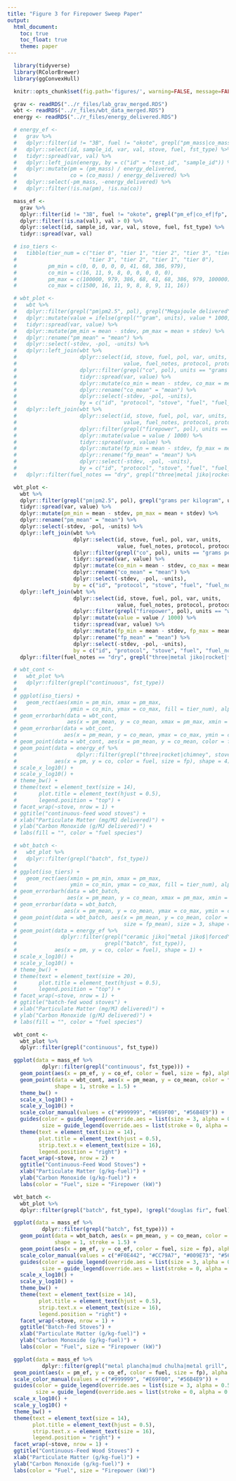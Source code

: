 ```yaml
---
title: "Figure 3 for Firepower Sweep Paper"
output:
  html_document:
    toc: true
    toc_float: true
    theme: paper
---
```


```r
  library(tidyverse)
  library(RColorBrewer)
  library(ggConvexHull)
```

```r
  knitr::opts_chunk$set(fig.path='figures/', warning=FALSE, message=FALSE, cache=FALSE, echo=FALSE)
```

```r
  grav <- readRDS("../r_files/lab_grav_merged.RDS")
  wbt <- readRDS("../r_files/wbt_data_merged.RDS")
  energy <- readRDS("../r_files/energy_delivered.RDS")
```

```r
  # energy_ef <-
  #   grav %>%
  #   dplyr::filter(id != "3B", fuel != "okote", grepl("pm_mass|co_mass|fp", var)) %>%
  #   dplyr::select(id, sample_id, var, val, stove, fuel, fst_type) %>%
  #   tidyr::spread(var, val) %>%
  #   dplyr::left_join(energy, by = c("id" = "test_id", "sample_id")) %>%
  #   dplyr::mutate(pm = (pm_mass) / energy_delivered,
  #                 co = (co_mass) / energy_delivered) %>%
  #   dplyr::select(-pm_mass, -energy_delivered) %>%
  #   dplyr::filter(!is.na(pm), !is.na(co))
```

```r
  mass_ef <-
    grav %>%
    dplyr::filter(id != "3B", fuel != "okote", grepl("pm_ef|co_ef|fp", var)) %>%
    dplyr::filter(!is.na(val), val > 0) %>%
    dplyr::select(id, sample_id, var, val, stove, fuel, fst_type) %>%
    tidyr::spread(var, val)
```

```r
  # iso_tiers <- 
  #   tibble(tier_num = c("tier 0", "tier 1", "tier 2", "tier 3", "tier 4",
  #                       "tier 3", "tier 2", "tier 1", "tier 0"),
  #          pm_min = c(0, 0, 0, 0, 0, 41, 68, 386, 979),
  #          co_min = c(16, 11, 9, 8, 0, 0, 0, 0, 0),
  #          pm_max = c(100000, 979, 386, 68, 41, 68, 386, 979, 100000),
  #          co_max = c(1500, 16, 11, 9, 8, 8, 9, 11, 16))
```

```r
  # wbt_plot <-
  #   wbt %>%
  #   dplyr::filter(grepl("pm|pm2.5", pol), grepl("Megajoule delivered", units)) %>%
  #   dplyr::mutate(value = ifelse(grepl("^gram", units), value * 1000, value)) %>%
  #   tidyr::spread(var, value) %>%
  #   dplyr::mutate(pm_min = mean - stdev, pm_max = mean + stdev) %>%
  #   dplyr::rename("pm_mean" = "mean") %>%
  #   dplyr::select(-stdev, -pol, -units) %>%
  #   dplyr::left_join(wbt %>%
  #                    dplyr::select(id, stove, fuel, pol, var, units,
  #                                  value, fuel_notes, protocol, protocol_notes) %>%
  #                    dplyr::filter(grepl("co", pol), units == "grams per Megajoule delivered") %>%
  #                    tidyr::spread(var, value) %>%
  #                    dplyr::mutate(co_min = mean - stdev, co_max = mean + stdev) %>%
  #                    dplyr::rename("co_mean" = "mean") %>%
  #                    dplyr::select(-stdev, -pol, -units),
  #                    by = c("id", "protocol", "stove", "fuel", "fuel_notes", "protocol_notes")) %>%
  #   dplyr::left_join(wbt %>%
  #                    dplyr::select(id, stove, fuel, pol, var, units,
  #                                  value, fuel_notes, protocol, protocol_notes) %>%
  #                    dplyr::filter(grepl("firepower", pol), units == "watts") %>%
  #                    dplyr::mutate(value = value / 1000) %>%
  #                    tidyr::spread(var, value) %>%
  #                    dplyr::mutate(fp_min = mean - stdev, fp_max = mean + stdev) %>%
  #                    dplyr::rename("fp_mean" = "mean") %>%
  #                    dplyr::select(-stdev, -pol, -units),
  #                    by = c("id", "protocol", "stove", "fuel", "fuel_notes", "protocol_notes")) %>%
  #   dplyr::filter(fuel_notes == "dry", grepl("three|metal jiko|rocket|forced|chimney|ceramic jiko", stove))
```

```r
  wbt_plot <-
    wbt %>%
    dplyr::filter(grepl("pm|pm2.5", pol), grepl("grams per kilogram", units)) %>%
    tidyr::spread(var, value) %>%
    dplyr::mutate(pm_min = mean - stdev, pm_max = mean + stdev) %>%
    dplyr::rename("pm_mean" = "mean") %>%
    dplyr::select(-stdev, -pol, -units) %>%
    dplyr::left_join(wbt %>%
                     dplyr::select(id, stove, fuel, pol, var, units,
                                   value, fuel_notes, protocol, protocol_notes) %>%
                     dplyr::filter(grepl("co", pol), units == "grams per kilogram") %>%
                     tidyr::spread(var, value) %>%
                     dplyr::mutate(co_min = mean - stdev, co_max = mean + stdev) %>%
                     dplyr::rename("co_mean" = "mean") %>%
                     dplyr::select(-stdev, -pol, -units),
                     by = c("id", "protocol", "stove", "fuel", "fuel_notes", "protocol_notes")) %>%
    dplyr::left_join(wbt %>%
                     dplyr::select(id, stove, fuel, pol, var, units,
                                   value, fuel_notes, protocol, protocol_notes) %>%
                     dplyr::filter(grepl("firepower", pol), units == "watts") %>%
                     dplyr::mutate(value = value / 1000) %>%
                     tidyr::spread(var, value) %>%
                     dplyr::mutate(fp_min = mean - stdev, fp_max = mean + stdev) %>%
                     dplyr::rename("fp_mean" = "mean") %>%
                     dplyr::select(-stdev, -pol, -units),
                     by = c("id", "protocol", "stove", "fuel", "fuel_notes", "protocol_notes")) %>%
    dplyr::filter(fuel_notes == "dry", grepl("three|metal jiko|rocket|forced|plancha|ceramic jiko", stove))
```

```r
  # wbt_cont <-
  #   wbt_plot %>%
  #   dplyr::filter(grepl("continuous", fst_type))
  # 
  # ggplot(iso_tiers) +
  #   geom_rect(aes(xmin = pm_min, xmax = pm_max,
  #                 ymin = co_min, ymax = co_max, fill = tier_num), alpha = 0.5) +
  # geom_errorbarh(data = wbt_cont,
  #                aes(x = pm_mean, y = co_mean, xmax = pm_max, xmin = pm_min), height = 0, size = 1) +
  # geom_errorbar(data = wbt_cont,
  #               aes(x = pm_mean, y = co_mean, ymax = co_max, ymin = co_min), width = 0, size = 1) +
  # geom_point(data = wbt_cont, aes(x = pm_mean, y = co_mean, color = fuel, size = fp_mean), shape = 4) +
  # geom_point(data = energy_ef %>%
  #                   dplyr::filter(grepl("three|rocket|chimney", stove), grepl("continuous", fst_type)),
  #            aes(x = pm, y = co, color = fuel, size = fp), shape = 4) +
  # scale_x_log10() + 
  # scale_y_log10() + 
  # theme_bw() +
  # theme(text = element_text(size = 14),
  #       plot.title = element_text(hjust = 0.5),
  #       legend.position = "top") +
  # facet_wrap(~stove, nrow = 1) +
  # ggtitle("continuous-feed wood stoves") +
  # xlab("Particulate Matter (mg/MJ delivered)") + 
  # ylab("Carbon Monoxide (g/MJ delivered)") +
  # labs(fill = "", color = "fuel species")
```

```r
  # wbt_batch <-
  #   wbt_plot %>%
  #   dplyr::filter(grepl("batch", fst_type))
  # 
  # ggplot(iso_tiers) +
  #   geom_rect(aes(xmin = pm_min, xmax = pm_max,
  #                 ymin = co_min, ymax = co_max, fill = tier_num), alpha = 0.25) +
  # geom_errorbarh(data = wbt_batch,
  #                aes(x = pm_mean, y = co_mean, xmax = pm_max, xmin = pm_min), height = 0, size = 1) +
  # geom_errorbar(data = wbt_batch,
  #               aes(x = pm_mean, y = co_mean, ymax = co_max, ymin = co_min), width = 0, size = 1) +
  # geom_point(data = wbt_batch, aes(x = pm_mean, y = co_mean, color = fuel,
  #                                  size = fp_mean), size = 3, shape = 24) +
  # geom_point(data = energy_ef %>%
  #              dplyr::filter(grepl("ceramic jiko|^metal jiko$|forced", stove),
  #                            grepl("batch", fst_type)),
  #            aes(x = pm, y = co, color = fuel), shape = 1) +
  # scale_x_log10() + 
  # scale_y_log10() + 
  # theme_bw() +
  # theme(text = element_text(size = 20),
  #       plot.title = element_text(hjust = 0.5),
  #       legend.position = "top") +
  # facet_wrap(~stove, nrow = 1) +
  # ggtitle("batch-fed wood stoves") +
  # xlab("Particulate Matter (mg/MJ delivered)") + 
  # ylab("Carbon Monoxide (g/MJ delivered)") +
  # labs(fill = "", color = "fuel species")
```

```r
  wbt_cont <-
    wbt_plot %>%
    dplyr::filter(grepl("continuous", fst_type))

  ggplot(data = mass_ef %>%
           dplyr::filter(grepl("continuous", fst_type))) +
    geom_point(aes(x = pm_ef, y = co_ef, color = fuel, size = fp), alpha = 0.3) +
    geom_point(data = wbt_cont, aes(x = pm_mean, y = co_mean, color = fuel, size = fp_mean),
               shape = 1, stroke = 1.5) +
    theme_bw() +
    scale_x_log10() + 
    scale_y_log10() + 
    scale_color_manual(values = c("#999999", "#E69F00", "#56B4E9")) +
    guides(color = guide_legend(override.aes = list(size = 3, alpha = 0.5)),
           size = guide_legend(override.aes = list(stroke = 0, alpha = 0.3))) +
    theme(text = element_text(size = 14),
          plot.title = element_text(hjust = 0.5),
          strip.text.x = element_text(size = 16),
          legend.position = "right") +
    facet_wrap(~stove, nrow = 2) +
    ggtitle("Continuous-Feed Wood Stoves") +
    xlab("Particulate Matter (g/kg-fuel)") + 
    ylab("Carbon Monoxide (g/kg-fuel)") +
    labs(color = "Fuel", size = "Firepower (kW)")
```

```r
  wbt_batch <-
    wbt_plot %>%
    dplyr::filter(grepl("batch", fst_type), !grepl("douglas fir", fuel))

  ggplot(data = mass_ef %>%
           dplyr::filter(grepl("batch", fst_type))) +
    geom_point(data = wbt_batch, aes(x = pm_mean, y = co_mean, color = fuel, size = fp_mean),
               shape = 1, stroke = 1.5) +
    geom_point(aes(x = pm_ef, y = co_ef, color = fuel, size = fp), alpha = 0.3) +
    scale_color_manual(values = c("#F0E442", "#CC79A7", "#009E73", "#56B4E9")) +
    guides(color = guide_legend(override.aes = list(size = 3, alpha = 0.5)),
           size = guide_legend(override.aes = list(stroke = 0, alpha = 0.3))) +
    scale_x_log10() + 
    scale_y_log10() + 
    theme_bw() +
    theme(text = element_text(size = 14),
          plot.title = element_text(hjust = 0.5),
          strip.text.x = element_text(size = 16),
          legend.position = "right") +
    facet_wrap(~stove, nrow = 1) +
    ggtitle("Batch-Fed Stoves") +
    xlab("Particulate Matter (g/kg-fuel)") + 
    ylab("Carbon Monoxide (g/kg-fuel)") +
    labs(color = "Fuel", size = "Firepower (kW)")
```

```r
  ggplot(data = mass_ef %>%
           dplyr::filter(grepl("metal plancha|mud chulha|metal grill", stove))) +
  geom_point(aes(x = pm_ef, y = co_ef, color = fuel, size = fp), alpha = 0.3) +
  scale_color_manual(values = c("#999999", "#E69F00", "#56B4E9")) +
  guides(color = guide_legend(override.aes = list(size = 3, alpha = 0.5, stroke = 0)),
         size = guide_legend(override.aes = list(stroke = 0, alpha = 0.3))) +
  scale_x_log10() + 
  scale_y_log10() + 
  theme_bw() +
  theme(text = element_text(size = 14),
        plot.title = element_text(hjust = 0.5),
        strip.text.x = element_text(size = 16),
        legend.position = "right") +
  facet_wrap(~stove, nrow = 1) +
  ggtitle("Continuous-Feed Wood Stoves") +
  xlab("Particulate Matter (g/kg-fuel)") + 
  ylab("Carbon Monoxide (g/kg-fuel)") +
  labs(color = "Fuel", size = "Firepower (kW)")
```